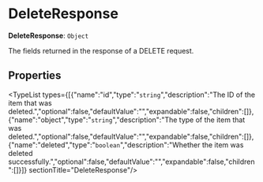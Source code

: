
# DeleteResponse

 **DeleteResponse**: `Object`

The fields returned in the response of a DELETE request.

## Properties

<TypeList types={[{"name":"id","type":"`string`","description":"The ID of the item that was deleted.","optional":false,"defaultValue":"","expandable":false,"children":[]},{"name":"object","type":"`string`","description":"The type of the item that was deleted.","optional":false,"defaultValue":"","expandable":false,"children":[]},{"name":"deleted","type":"`boolean`","description":"Whether the item was deleted successfully.","optional":false,"defaultValue":"","expandable":false,"children":[]}]}  sectionTitle="DeleteResponse"/>
